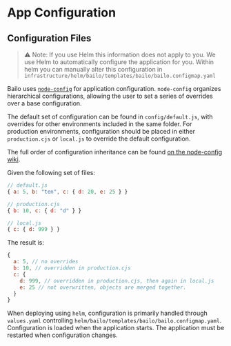 
# App Configuration

## Configuration Files

> ⚠️ Note: If you use Helm this information does not apply to you. We use Helm to automatically configure the
> application for you. Within helm you can manually alter this configuration in
> `infrastructure/helm/bailo/templates/bailo/bailo.configmap.yaml`

Bailo uses [`node-config`](https://github.com/node-config/node-config#readme) for application configuration.
`node-config` organizes hierarchical configurations, allowing the user to set a series of overrides over a base
configuration.

The default set of configuration can be found in `config/default.js`, with overrides for other environments included in
the same folder. For production environments, configuration should be placed in either `production.cjs` or `local.js` to
override the default configuration.

The full order of configuration inheritance can be found
[on the node-config wiki](https://github.com/node-config/node-config/wiki/Configuration-Files).

Given the following set of files:

```javascript
// default.js
{ a: 5, b: "ten", c: { d: 20, e: 25 } }

// production.cjs
{ b: 10, c: { d: "d" } }

// local.js
{ c: { d: 999 } }
```

The result is:

```javascript
{
  a: 5, // no overrides
  b: 10, // overridden in production.cjs
  c: {
    d: 999, // overridden in production.cjs, then again in local.js
    e: 25 // not overwritten, objects are merged together.
  }
}
```

When deploying using `helm`, configuration is primarily handled through `values.yaml` controlling
`helm/bailo/templates/bailo/bailo.configmap.yaml`. Configuration is loaded when the application starts. The application
must be restarted when configuration changes.

